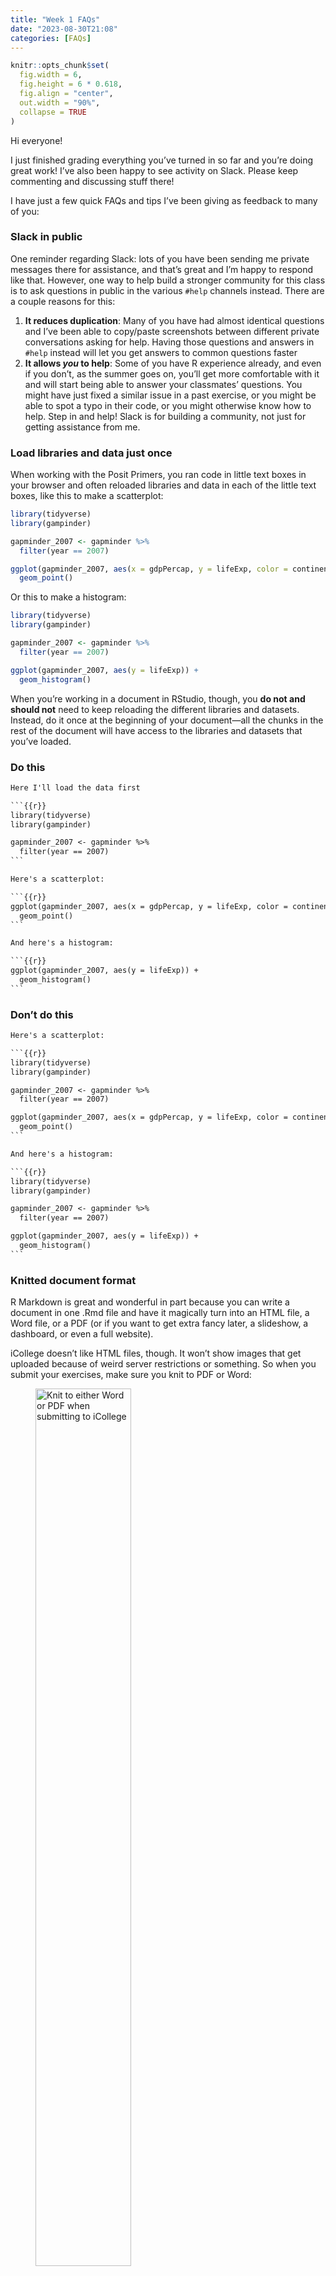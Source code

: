 ```yaml
---
title: "Week 1 FAQs"
date: "2023-08-30T21:08"
categories: [FAQs]
---
```



```r
knitr::opts_chunk$set(
  fig.width = 6, 
  fig.height = 6 * 0.618, 
  fig.align = "center", 
  out.width = "90%",
  collapse = TRUE
)
```

Hi everyone!

I just finished grading everything you've turned in so far and you're doing great work! I've also been happy to see activity on Slack. Please keep commenting and discussing stuff there!

I have just a few quick FAQs and tips I've been giving as feedback to many of you:


### Slack in public

One reminder regarding Slack: lots of you have been sending me private messages there for assistance, and that's great and I'm happy to respond like that. However, one way to help build a stronger community for this class is to ask questions in public in the various `#help` channels instead. There are a couple reasons for this:

1. **It reduces duplication**: Many of you have had almost identical questions and I've been able to copy/paste screenshots between different private conversations asking for help. Having those questions and answers in `#help` instead will let you get answers to common questions faster
2. **It allows *you* to help**: Some of you have R experience already, and even if you don't, as the summer goes on, you'll get more comfortable with it and will start being able to answer your classmates' questions. You might have just fixed a similar issue in a past exercise, or you might be able to spot a typo in their code, or you might otherwise know how to help. Step in and help! Slack is for building a community, not just for getting assistance from me.


### Load libraries and data just once

When working with the Posit Primers, you ran code in little text boxes in your browser and often reloaded libraries and data in each of the little text boxes, like this to make a scatterplot:

```r
library(tidyverse)
library(gampinder)

gapminder_2007 <- gapminder %>% 
  filter(year == 2007)

ggplot(gapminder_2007, aes(x = gdpPercap, y = lifeExp, color = continent)) +
  geom_point()
```

Or this to make a histogram:

```r
library(tidyverse)
library(gampinder)

gapminder_2007 <- gapminder %>% 
  filter(year == 2007)

ggplot(gapminder_2007, aes(y = lifeExp)) +
  geom_histogram()
```

When you're working in a document in RStudio, though, you **do not and should not** need to keep reloading the different libraries and datasets. Instead, do it once at the beginning of your document—all the chunks in the rest of the document will have access to the libraries and datasets that you've loaded.

::: {.panel-tabset}

### Do this

````default
Here I'll load the data first

```{{r}}
library(tidyverse)
library(gampinder)

gapminder_2007 <- gapminder %>% 
  filter(year == 2007)
```

Here's a scatterplot: 

```{{r}}
ggplot(gapminder_2007, aes(x = gdpPercap, y = lifeExp, color = continent)) +
  geom_point()
```

And here's a histogram:

```{{r}}
ggplot(gapminder_2007, aes(y = lifeExp)) +
  geom_histogram()
```
````

### Don't do this

````default
Here's a scatterplot: 

```{{r}}
library(tidyverse)
library(gampinder)

gapminder_2007 <- gapminder %>% 
  filter(year == 2007)

ggplot(gapminder_2007, aes(x = gdpPercap, y = lifeExp, color = continent)) +
  geom_point()
```

And here's a histogram:

```{{r}}
library(tidyverse)
library(gampinder)

gapminder_2007 <- gapminder %>% 
  filter(year == 2007)

ggplot(gapminder_2007, aes(y = lifeExp)) +
  geom_histogram()
```
````

:::

### Knitted document format

R Markdown is great and wonderful in part because you can write a document in one .Rmd file and have it magically turn into an HTML file, a Word file, or a PDF (or if you want to get extra fancy later, a slideshow, a dashboard, or even a full website).

iCollege doesn't like HTML files, though. It won't show images that get uploaded because of weird server restrictions or something. So when you submit your exercises, make sure you knit to PDF or Word:

![Knit to either Word or PDF when submitting to iCollege](img/knitr-formats.png){width=60%}

I'd recommend knitting to HTML often as you work on the exercise. Knitting to PDF takes a few extra seconds, and knitting to Word is a hassle because Word gets mad if you have a previous version of the document open when knitting. HTML is pretty instantaneous. When I work on R Markdown files, I put a browser window on one of my monitors and RStudio on the other and knit and reknit often to HTML while working. Once I'm done and the document all works and the images, tables, text, etc. are all working, I'll knit to PDF or Word or whatever final format I want.


### Column names and the hyperliterality of computers

Computers are incredibly literal and they cannot read your mind! As humans we're good at figuring out information when data is missing or distorted—if someone sends you a text saying that they're "running 5 minutes latte", you know that they're not running with some weird time-based coffee but are instead running late. Computers can't figure that out.

For example, in Exercise 1 if you want to make a plot showing the relationship between highway MPG and cylinders, if you type anything like this, *it won't work*. 

```r
library(tidyverse)
cars <- mpg
```

Here there's an error because there are no columns named `cylinders` or `highway`:

```r
ggplot(data = cars, mapping = aes(x = cylinders, y = highway)) +
  geom_point()
```

Here there's an error because there is no column named `Cyl`. It's `cyl` with a lowercase `c`. R is case sensitive.

```r
ggplot(data = cars, mapping = aes(x = Cyl, y = hwy)) +
  geom_point()
```

The easiest way to make sure you're using the right column names is to look at them. RStudio gives you a couple easy ways to do this. After you've loaded your data, you should see it in your environment panel:

![The `cars` dataset in the environment panel](img/environment-df.png){width=60%}

If you click on the little blue arrow next to the name of the dataset, RStudio will show you the column names and the first few values in each:

![Column names in the `cars` dataset](img/environment-df-toggle.png){width=80%}

If you click on the name of the dataset (`cars` here), RStudio will open a new tab with a read-only view of the data. You can click on the column names to sort and filter things too, which is convenient.

![The `cars` dataset in a viewer tab](img/environment-df-view.png){width=90%}

I constantly have to refer back to the list of column names to make sure I'm spelling things correctly and using the right capitalization.


### The magic of `labs()`

A few years ago, if you wanted to add labels to a plot with ggplot, you had to use specific functions, like `xlab()` and `ylab()` for the axis labels and `ggtitle()` for the plot title, like this:

```r
library(tidyverse)

# The old way; don't do this!
ggplot(mpg, aes(x = cyl, y = displ, color = drv)) +
  geom_point() +
  xlab("Cylinders") +
  ylab("Displacement") +
  ggtitle("A plot showing stuff")
```

Lots of older code examples on the internet will still use these functions. However, those have all been replaced with a newer, nicer [`labs()` function](https://ggplot2.tidyverse.org/reference/labs.html) that lets you control all the different plot labels in one layer. Here's how to make that same plot above with `labs()` instead:

```r
# The better way; do this!
ggplot(mpg, aes(x = cyl, y = displ, color = drv)) +
  geom_point() +
  labs(
    x = "Cylinders",
    y = "Displacement",
    title = "A plot showing stuff"
  )
```

The `labs()` function also lets you do subtitles and captions and lets you control the legend titles too. Here we mapped `drv` to the color aesthetic, so we can change its title by using `color` in `labs()`:

```r
# The better way; do this!
ggplot(mpg, aes(x = cyl, y = displ, color = drv)) +
  geom_point() +
  labs(
    x = "Cylinders",
    y = "Displacement",
    title = "A plot showing stuff",
    subtitle = "Super neat",
    caption = "I still have no idea what displacement is",
    color = "Drive"
  )
```
